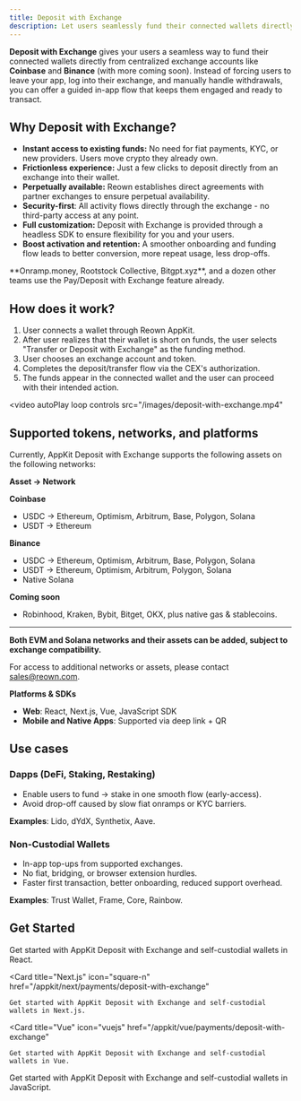 ```yaml
---
title: Deposit with Exchange
description: Let users seamlessly fund their connected wallets directly from their exchange accounts or another wallet.
---
```


**Deposit with Exchange** gives your users a seamless way to fund their connected wallets directly from centralized exchange accounts like **Coinbase** and **Binance** (with more coming soon).
Instead of forcing users to leave your app, log into their exchange, and manually handle withdrawals, you can offer a guided in-app flow that keeps them engaged and ready to transact.

## Why Deposit with Exchange?

- **Instant access to existing funds:** No need for fiat payments, KYC, or new providers. Users move crypto they already own.
- **Frictionless experience:** Just a few clicks to deposit directly from an exchange into their wallet.
- **Perpetually available:** Reown establishes direct agreements with partner exchanges to ensure perpetual availability.
- **Security-first**: All activity flows directly through the exchange - no third-party access at any point.
- **Full customization:** Deposit with Exchange is provided through a headless SDK to ensure flexibility for you and your users.
- **Boost activation and retention:** A smoother onboarding and funding flow leads to better conversion, more repeat usage, less drop-offs.

<Note>
**Onramp.money, Rootstock Collective, Bitgpt.xyz**, and a dozen other teams use the Pay/Deposit with Exchange feature already.
</Note>


## How does it work?

1. User connects a wallet through Reown AppKit.
2. After user realizes that their wallet is short on funds, the user selects "Transfer or Deposit with Exchange" as the funding method.
3. User chooses an exchange account and token.
4. Completes the deposit/transfer flow via the CEX's authorization.
5. The funds appear in the connected wallet and the user can proceed with their intended action.

<video
  autoPlay
  loop
  controls
  src="/images/deposit-with-exchange.mp4"
></video>


## Supported tokens, networks, and platforms

Currently, AppKit Deposit with Exchange supports the following assets on the following networks:

**Asset -> Network**

**Coinbase**
- USDC → Ethereum, Optimism, Arbitrum, Base, Polygon, Solana
- USDT → Ethereum

**Binance**
- USDC → Ethereum, Optimism, Arbitrum, Base, Polygon, Solana
- USDT → Ethereum, Optimism, Arbitrum, Polygon, Solana
- Native Solana

**Coming soon** 
- Robinhood, Kraken, Bybit, Bitget, OKX, plus native gas & stablecoins.

---
**Both EVM and Solana networks and their assets can be added, subject to exchange compatibility.**

For access to additional networks or assets, please contact sales@reown.com.

**Platforms & SDKs**
- **Web**: React, Next.js, Vue, JavaScript SDK
- **Mobile and Native Apps**: Supported via deep link + QR

## Use cases

### Dapps (DeFi, Staking, Restaking)

- Enable users to fund → stake in one smooth flow (early-access).
- Avoid drop-off caused by slow fiat onramps or KYC barriers.

**Examples**: Lido, dYdX, Synthetix, Aave.

### Non-Custodial Wallets

- In-app top-ups from supported exchanges.
- No fiat, bridging, or browser extension hurdles.
- Faster first transaction, better onboarding, reduced support overhead.

**Examples**: Trust Wallet, Frame, Core, Rainbow.

## Get Started

<CardGroup cols={2}>
  <Card title="React" icon="react" href="/appkit/react/payments/deposit-with-exchange">
    Get started with AppKit Deposit with Exchange and self-custodial wallets in React.
  </Card>

  <Card
    title="Next.js"
    icon="square-n"
    href="/appkit/next/payments/deposit-with-exchange"
  >
    Get started with AppKit Deposit with Exchange and self-custodial wallets in Next.js.
  </Card>

  <Card
    title="Vue"
    icon="vuejs"
    href="/appkit/vue/payments/deposit-with-exchange"
  >
    Get started with AppKit Deposit with Exchange and self-custodial wallets in Vue.
  </Card>

  <Card title="JavaScript" icon="js" href="/appkit/javascript/payments/deposit-with-exchange">
    Get started with AppKit Deposit with Exchange and self-custodial wallets in JavaScript.
  </Card>
</CardGroup>